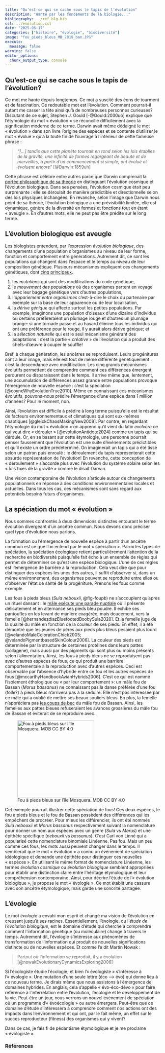 ```yaml
---
title: "Qu’est-ce qui se cache sous le tapis de l’évolution"
description: "Hanté par les fondements de la biologie..."
bibliography: ../ref_blg.bib
csl: ../evolution.csl
date: "2025-06-17"
categories: ["histoire", "évologie", "biodiversité"]
image: "fou_pieds_bleus_MB_2019_ban.JPG"
execute: 
  message: false
warning: false
editor_options: 
  chunk_output_type: console
---
```


## Qu’est-ce qui se cache sous le tapis de l’évolution?

Ce mot me hante depuis longtemps. Ce mot a suscité des éons de tourment et de fascination. Ce redoutable mot est l'évolution. Comment pourrait-il autant me casser la tête ainsi qu'à de nombreuses personnes curieuses? Discutant de ce sujet, Stephen J. Gould [-@Gould:2000uo] explique que l’étymologie du mot « évolution » se réconcilie difficilement avec la signification moderne de ce terme. Darwin avait même dédaigné le mot « évolution » dans son livre l'origine des espèces et se contente d'utiliser le mot « évolué » qu'à la toute fin de l'ouvrage à l'intérieur de cette fameuse phrase :

<!-- > *"\[...\] whilst this planet has gone cycling on according to the fixed law of gravity, from so simple a beginning endless forms most beautiful and most wonderful have been, and are being, evolved."* [@Darwin:1859uh] -->

> *"\[...\] tandis que cette planète tournait en rond selon les lois établies de la gravité, une infinité de formes regorgeant de beauté et de merveilles, à partir d'un commencement si simple, ont évolué et évoluent encore"* [@Darwin:1859uh]

Cette phrase est célèbre entre autres parce que Darwin comprenait la [portée philosophique de sa théorie](https://www.youtube.com/watch?v=CimqEnhIAgw) en distinguant l'évolution cosmique et l'évolution biologique. Dans ses pensées, l'évolution cosmique était peu surprenante : elle se déroulait de manière prédictible et directionnelle selon des lois physiques inchangées. En revanche, selon l'image que Darwin nous peint de sa théorie, l'évolution biologique a une prévisibilité limitée, elle est dynamique, génère de la diversité en formes et fonctions tout en étant « aveugle ». En d'autres mots, elle ne peut pas être prédite sur le long terme.

## L'évolution biologique est aveugle

Les biologistes entendent, par l'expression *évolution biologique*, des changements d'une population d'organismes au niveau de leur forme, fonction et comportement entre générations. Autrement dit, ce sont les populations qui changent dans l'espace et le temps au niveau de leur composition génétique. Plusieurs mécanismes expliquent ces changements génétiques, dont [cinq principaux](https://www.youtube.com/watch?v=5NdMnlt2keE).

1.  les *mutations* qui sont des modifications du code génétique,
2.  le *mouvement des populations* où des organismes partent en voyage avec leur bagage génétique vers d'autres populations,
3.  l'*appariement entre organismes* c'est-à-dire le choix du partenaire par exemple sur la base de leur apparence ou de leur localisation,
4.  la *dérive génique* qui affecte surtout les petites populations. Par exemple, imaginons une population d'oiseaux d'une dizaine d'individus où certains préfèreraient un plumage rouge et d'autres un plumage orange: si une tornade passe et au hasard élimine tous les individus qui ont une préférence pour le rouge, il y aurait alors dérive génique; et
5.  la *sélection naturelle* qui est le seul mécanisme générant des adaptations : c'est la partie « *créative* » de l'évolution qui a produit des chefs-d'œuvre à couper le souffle!

Bref, à chaque génération, les ancêtres se reproduisent. Leurs progénitures sont à leur image, mais elle est tout de même différente génétiquement : c'est la descendance avec modification. Les cinq grands mécanismes évolutifs permettent de comprendre comment ces différences émergent, perdurent ou disparaissent dans le temps. Il arrive même que, lentement, une accumulation de différences assez grande entre populations provoque l'émergence de nouvelle espèce : c'est la spéciation [@coyneWhyEvolutionTrue2010]. Même en connaissant ces mécanismes évolutifs, pouvons-nous prédire l'émergence d'une espèce dans 1 million d'années? Pour le moment, non.

<!-- Évidemment, j'exclus tous les individus qui ne laisseront pas de descendance -->

Ainsi, l'évolution est difficile à prédire à long terme puisqu'elle est le résultat de facteurs environnementaux et climatiques qui sont eux-mêmes chaotiques [@gleickChaosMakingNew2008]. Par contre, en regardant l'étymologie du mot « évolution » on apprend qu'il vient du latin *evolvere* ce qui veut dire « dérouler » [@evolutionAntidote2024] comme un tapis qui se déroule. Or, en se basant sur cette étymologie, une personne pourrait penser faussement que l'évolution est une suite d'événements prédictibles et qu'il existe un ordre prédéterminé. On imaginerait un tapis qui a été tissé selon un patron puis enroulé : le déroulement du tapis représenterait cette absurde représentation de l'évolution! En revanche, cette conception de « déroulement » s'accorde plus avec l'évolution du système solaire selon les « lois fixes de la gravité » comme le disait Darwin.

Une vision contemporaine de l'évolution s'articule autour de changements populationnels en réponse à des conditions environnementales locales et actuelles. Dans tous les cas, ces mécanismes sont sans regard aux potentiels besoins futurs d'organismes.

<!-- (finalement il y a plein de tapis différents en couleurs, formes, etc.) -->

## La spéciation du mot « évolution »

Nous sommes confrontés à deux dimensions distinctes entourant le terme évolution divergeant d'un ancêtre commun. Nous devons donc préciser quel type d'évolution nous parlons.

La formation ou l'émergence de nouvelle espèce à partir d'un ancêtre commun est ce que l'on entend par le mot « spéciation ». Parmi les types de spéciation, la spéciation écologique retient particulièrement l'attention de la recherche en biodiversité puisqu'elle fait écho à un ensemble de règles qui permet de déterminer ce qu'est une espèce biologique. L'une de ces règles est l'émergence de barrière à la reproduction. Cela veut dire que pour distinguer des espèces les unes des autres, il suffit d'observer si, dans un même environnement, des organismes peuvent se reproduire entre elles ou d'observer l'état de santé de la progéniture. Prenons les fous comme exemple.

::: {layout="[ [70,30]]"}
Les fous à pieds bleus (*Sula nebouxii*, @fig-foupb) ne s'accouplent qu'après un rituel dansant : le [mâle exécute une parade nuptiale](https://www.youtube.com/watch?v=lcPHFQP9GN0) où il présente délicatement et en alternance ses pieds bleu poudre. Il exhibe ses pantoufles en les levant de manière exagérée, mais doucement, vers la femelle [@hernandezdiazBluefootedBoobySula2020]. Et la femelle juge de la qualité du mâle en fonction de la couleur de ses pieds. En effet, il a été démontré que les jeunes de pères aux pieds plus bleus pesaient plus lourd [@velandoMaleColorationChick2005; @velandoPigmentbasedSkinColour2006]. La couleur des pieds est déterminée par la structure de certaines protéines dans leurs pattes (collagène), mais aussi par des pigments qui sont plus ou moins présents selon l'alimentation. Ainsi, les fous à pieds bleus ne se reproduisent pas avec d'autres espèces de fous, ce qui produit une barrière comportementale à la reproduction avec d'autres espèces. Ceci est observable par l'absence d'hybride entre ce fou et les autres espèces de fous [@mccarthyHandbookAvianHybrids2006]. C'est ce qui est nommé l'isolement éthologique ou « par leur comportement »: un mâle fou de Bassan (*Morus bassanus*) ne connaissant pas la danse préférée d'une fou (folle?) à pieds bleus n'arrivera pas à la séduire. Elle n'est pas intéressée par ce mâle qui a oublié de mettre ses beaux souliers bleus. En plus, la femelle n'appréciera pas [les coups de bec](https://www.youtube.com/watch?v=1YYZtu_mVmk) du mâle fou de Bassan. Ainsi, les femelles aux pattes bleues refuseraient les avances grossières du mâle fou de Bassan et éviterait de se reproduire avec.

![Fou à pieds bleus sur l'île Mosquera. MOB CC BY 4.0](fou_pieds_bleus_MB_2019.JPG){#fig-foupb fig-alt="Un fou (ou deux) sur l'île Mosquera" width="250px"}
:::

Cet exemple pourrait illustrer cette spéciation de fous! Ces deux espèces, le fou à pieds bleus et le fou de Bassan possèdent des différences qui les empêchent de procréer. Pour mieux les différencier, ils ont été nommés *Sula nebouxii* et *Morus bassanus* respectivement suivant la nomenclature pour donner un nom aux espèces avec un genre (*Sula* vs *Morus*) et une épithète spécifique (*nebouxii* vs *bassanus*). C'est Carl von Linné qui a popularisé cette nomenclature binomiale Linéenne. Pas fou. Mais un peu comme ces fous, les mots aussi peuvent changer dans le temps. Il semblerait que le mot « évolution » a connu un événement de spéciation idéologique et demande une épithète pour distinguer ces nouvelles « espèces ». En utilisant le même format de nomenclature Linéenne, les termes *évolution cosmique* ou *évolution biologique* semblent appropriées pour établir une distinction claire entre l'héritage étymologique et leur compréhension contemporaine. Ainsi, pour décrire l'étude de l'« évolution biologique », je propose le mot « évologie ». Ce mot établit une cassure avec son ancêtre étymologique, mais garde une sonorité partagée.

## L'évologie

Le mot *évologie* a envahi mon esprit et changé ma vision de l'évolution en creusant jusqu'à ses racines. Essentiellement, l'évologie, ou l'*étude de l'évolution biologique*, est le domaine d'étude qui cherche à comprendre comment l'information génétique (ou moléculaire) change à travers le temps. Autrement dit, l'évologie s'intéresse aux phénomènes de transformation de l'information qui produit de nouvelles significations distincte ou de nouvelles espèces. Et comme l'a dit Martin Nowak :

> Partout où l'information se reproduit, il y a évolution [@nowakEvolutionaryDynamicsExploring2006]

<!-- > Wherever information reproduces, there is evolution [@nowakEvolutionaryDynamicsExploring2006] -->

Si l'écologiste étudie l'écologie, et bien l'« évologiste » s'intéresse à l'« évologie ». Une mutation d'une seule lettre (éco --\> évo) qui donne lieu à ce nouveau terme. Je dirais même que nous assistons à l'émergence de domaines hybrides. En anglais, cela s'appelle « évo-éco-dévo » pour faire référence à l'interrelation entre l'évolution, l'écologie et le développement de la vie. Peut-être un jour, nous verrons un nouvel événement de spéciation où un programme d'« évoécologie » ou autre émergera. Peut-être que ce domaine d'étude s'intéressera à comprendre comment nos actions ont des impacts dans l'environnement et qui ont, par le fait même, un effet sur le succès reproducteur (fitness) des organismes qui y vivent?

<!-- Une mutation dans le mot écologie pour devenir évologie -->

Dans ce cas, je fais fi de pédantisme étymologique et je me proclame « évologiste ».

<!-- ### Remerciement -->

<!-- Merci aux révisions et commentaires faits par Benjamin J. Allard et Clara L. Leblanc. -->

### Références

::: {#refs}
:::
